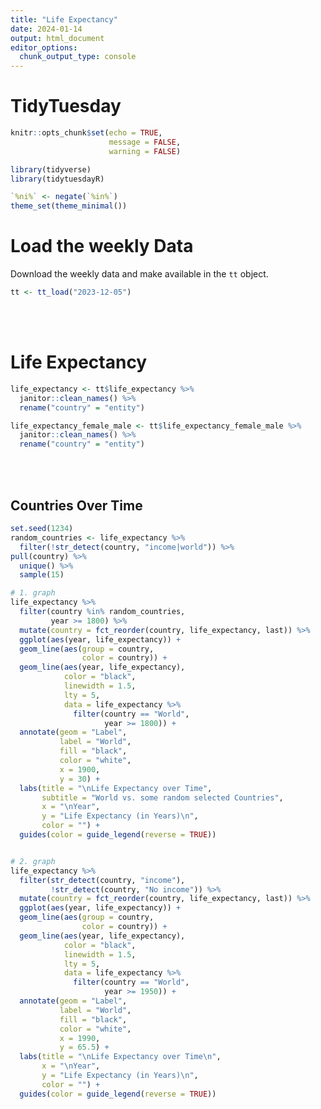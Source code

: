 ```yaml
---
title: "Life Expectancy"
date: 2024-01-14
output: html_document
editor_options: 
  chunk_output_type: console
---
```


# TidyTuesday

```r
knitr::opts_chunk$set(echo = TRUE, 
                      message = FALSE,
                      warning = FALSE)

library(tidyverse)
library(tidytuesdayR)

`%ni%` <- negate(`%in%`)
theme_set(theme_minimal())
```

# Load the weekly Data

Download the weekly data and make available in the `tt` object.

```r
tt <- tt_load("2023-12-05")
```

\
\

# Life Expectancy
```r
life_expectancy <- tt$life_expectancy %>% 
  janitor::clean_names() %>%
  rename("country" = "entity")

life_expectancy_female_male <- tt$life_expectancy_female_male %>% 
  janitor::clean_names() %>% 
  rename("country" = "entity")
```

\
\

## Countries Over Time
```r
set.seed(1234)
random_countries <- life_expectancy %>% 
  filter(!str_detect(country, "income|world")) %>%
pull(country) %>% 
  unique() %>% 
  sample(15)

# 1. graph
life_expectancy %>% 
  filter(country %in% random_countries,
         year >= 1800) %>% 
  mutate(country = fct_reorder(country, life_expectancy, last)) %>% 
  ggplot(aes(year, life_expectancy)) + 
  geom_line(aes(group = country,
                color = country)) + 
  geom_line(aes(year, life_expectancy),
            color = "black",
            linewidth = 1.5,
            lty = 5,
            data = life_expectancy %>% 
              filter(country == "World",
                     year >= 1800)) +
  annotate(geom = "Label",
           label = "World",
           fill = "black",
           color = "white",
           x = 1900,
           y = 30) +
  labs(title = "\nLife Expectancy over Time",
       subtitle = "World vs. some random selected Countries",
       x = "\nYear",
       y = "Life Expectancy (in Years)\n",
       color = "") + 
  guides(color = guide_legend(reverse = TRUE))


# 2. graph
life_expectancy %>% 
  filter(str_detect(country, "income"),
         !str_detect(country, "No income")) %>% 
  mutate(country = fct_reorder(country, life_expectancy, last)) %>% 
  ggplot(aes(year, life_expectancy)) + 
  geom_line(aes(group = country,
                color = country)) + 
  geom_line(aes(year, life_expectancy),
            color = "black",
            linewidth = 1.5,
            lty = 5,
            data = life_expectancy %>% 
              filter(country == "World",
                     year >= 1950)) + 
  annotate(geom = "Label",
           label = "World",
           fill = "black",
           color = "white",
           x = 1990,
           y = 65.5) +
  labs(title = "\nLife Expectancy over Time\n",
       x = "\nYear",
       y = "Life Expectancy (in Years)\n",
       color = "") + 
  guides(color = guide_legend(reverse = TRUE))
```

\
\
